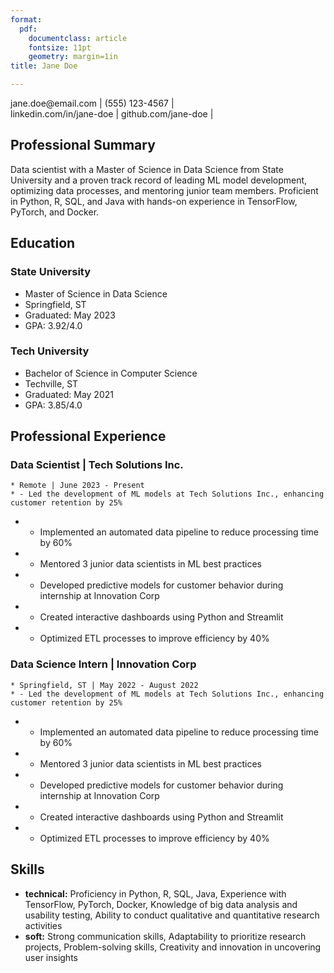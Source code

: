 ```yaml
---
format:
  pdf:
    documentclass: article
    fontsize: 11pt
    geometry: margin=1in
title: Jane Doe

---
```


::: {.content-visible when-format="pdf"}
| jane.doe@email.com | (555) 123-4567 |
| linkedin.com/in/jane-doe | github.com/jane-doe |
:::

## Professional Summary

Data scientist with a Master of Science in Data Science from State University and a proven track record of leading ML model development, optimizing data processes, and mentoring junior team members. Proficient in Python, R, SQL, and Java with hands-on experience in TensorFlow, PyTorch, and Docker.

## Education

### State University
* Master of Science in Data Science
* Springfield, ST
* Graduated: May 2023
* GPA: 3.92/4.0

### Tech University
* Bachelor of Science in Computer Science
* Techville, ST
* Graduated: May 2021
* GPA: 3.85/4.0



## Professional Experience

### Data Scientist | Tech Solutions Inc.
    * Remote | June 2023 - Present
    * - Led the development of ML models at Tech Solutions Inc., enhancing customer retention by 25%
* - Implemented an automated data pipeline to reduce processing time by 60%
* - Mentored 3 junior data scientists in ML best practices
* - Developed predictive models for customer behavior during internship at Innovation Corp
* - Created interactive dashboards using Python and Streamlit
* - Optimized ETL processes to improve efficiency by 40%

### Data Science Intern | Innovation Corp
    * Springfield, ST | May 2022 - August 2022
    * - Led the development of ML models at Tech Solutions Inc., enhancing customer retention by 25%
* - Implemented an automated data pipeline to reduce processing time by 60%
* - Mentored 3 junior data scientists in ML best practices
* - Developed predictive models for customer behavior during internship at Innovation Corp
* - Created interactive dashboards using Python and Streamlit
* - Optimized ETL processes to improve efficiency by 40%



## Skills

* **technical:** Proficiency in Python, R, SQL, Java, Experience with TensorFlow, PyTorch, Docker, Knowledge of big data analysis and usability testing, Ability to conduct qualitative and quantitative research activities
* **soft:** Strong communication skills, Adaptability to prioritize research projects, Problem-solving skills, Creativity and innovation in uncovering user insights

